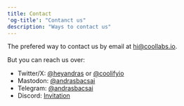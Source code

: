 ```yaml
---
title: Contact
'og-title': "Contanct us"
description: "Ways to contact us"
---
```


The prefered way to contact us by email at hi@coollabs.io.

But you can reach us over:

- Twitter/X: [@heyandras](https://twitter.com/heyandras) or [@coolifyio](https://twitter.com/coolifyio)
- Mastodon: [@andrasbacsai](https://fosstodon.org/@andrasbacsai)
- Telegram: [@andrasbacsai](https://t.me/andrasbacsai)
- Discord: [Invitation](https://coollabs.io/discord)